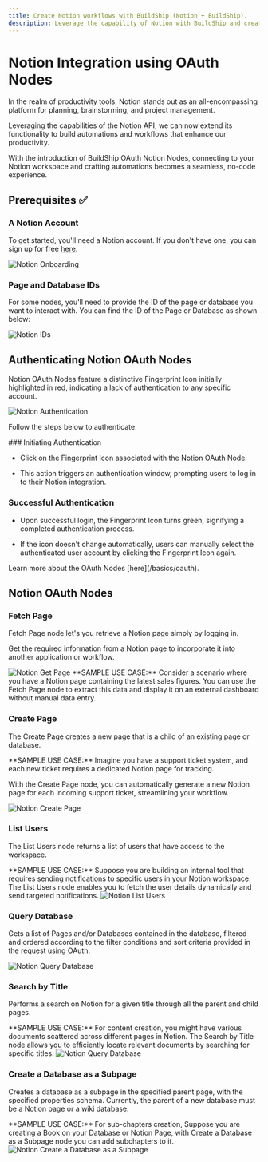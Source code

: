 ```yaml
---
title: Create Notion workflows with BuildShip (Notion + BuildShip).
description: Leverage the capability of Notion with BuildShip and create powerfull integrations.
---
```


# Notion Integration using OAuth Nodes


In the realm of productivity tools, Notion stands out as an all-encompassing platform for planning, brainstorming, and
project management.

Leveraging the capabilities of the Notion API, we can now extend its functionality to build automations and workflows
that enhance our productivity.

With the introduction of BuildShip OAuth Notion Nodes, connecting to your Notion workspace and crafting automations
becomes a seamless, no-code experience.

## Prerequisites ✅

### A Notion Account

To get started, you'll need a Notion account. If you don't have one, you can sign up for free
[here](https://www.notion.so/signup).

<Image src={notionOnboarding} alt='Notion Onboarding' width={1200} />

### Page and Database IDs

For some nodes, you'll need to provide the ID of the page or database you want to interact with. You can find the ID of
the Page or Database as shown below:

<Image src={ids} alt='Notion IDs' width={1200} />

## Authenticating Notion OAuth Nodes

Notion OAuth Nodes feature a distinctive Fingerprint Icon initially highlighted in red, indicating a lack of
authentication to any specific account.

<Image src={authentication} alt='Notion Authentication' width={1200} />

Follow the steps below to authenticate:

<Steps>
### Initiating Authentication

- Click on the Fingerprint Icon associated with the Notion OAuth Node.

- This action triggers an authentication window, prompting users to log in to their Notion integration.

### Successful Authentication

- Upon successful login, the Fingerprint Icon turns green, signifying a completed authentication process.

- If the icon doesn't change automatically, users can manually select the authenticated user account by clicking the
  Fingerprint Icon again.

<Callout>
Learn more about the OAuth Nodes [here](/basics/oauth).
</Callout>
</Steps>

## Notion OAuth Nodes

### Fetch Page

Fetch Page node let's you retrieve a Notion page simply by logging in.

Get the required information from a Notion page to incorporate it into another application or workflow.

<Image src={getPage} alt='Notion Get Page' width={1200} />

<Callout type='tip' emoji='💡'>
  **SAMPLE USE CASE:** Consider a scenario where you have a Notion page containing the latest sales figures. You can use
  the Fetch Page node to extract this data and display it on an external dashboard without manual data entry.
</Callout>

### Create Page

The Create Page creates a new page that is a child of an existing page or database.

<Callout type="tip" emoji="💡">
**SAMPLE USE CASE:** Imagine you have a support ticket system, and each new ticket requires a dedicated Notion page for tracking.

With the Create Page node, you can automatically generate a new Notion page for each incoming support ticket,
streamlining your workflow.

</Callout>

<Image src={createPage} alt='Notion Create Page' width={1200} />

### List Users

The List Users node returns a list of users that have access to the workspace.

<Callout type='tip' emoji='💡'>
  **SAMPLE USE CASE:** Suppose you are building an internal tool that requires sending notifications to specific users
  in your Notion workspace. The List Users node enables you to fetch the user details dynamically and send targeted
  notifications.
</Callout>

<Image src={listUsers} alt='Notion List Users' width={1200} />

### Query Database

Gets a list of Pages and/or Databases contained in the database, filtered and ordered according to the filter conditions
and sort criteria provided in the request using OAuth.

<Image src={queryDb} alt='Notion Query Database' width={1200} />

### Search by Title

Performs a search on Notion for a given title through all the parent and child pages.

<Callout type='tip' emoji='💡'>
  **SAMPLE USE CASE:** For content creation, you might have various documents scattered across different pages in
  Notion. The Search by Title node allows you to efficiently locate relevant documents by searching for specific titles.
</Callout>

<Image src={search} alt='Notion Query Database' width={1200} />

### Create a Database as a Subpage

Creates a database as a subpage in the specified parent page, with the specified properties schema. Currently, the
parent of a new database must be a Notion page or a wiki database.

<Callout type='tip' emoji='💡'>
  **SAMPLE USE CASE:** For sub-chapters creation, Suppose you are creating a Book on your Database or Notion Page, with
  Create a Database as a Subpage node you can add subchapters to it.
</Callout>

<Image src={subpage} alt='Notion Create a Database as a Subpage' width={1200} />
